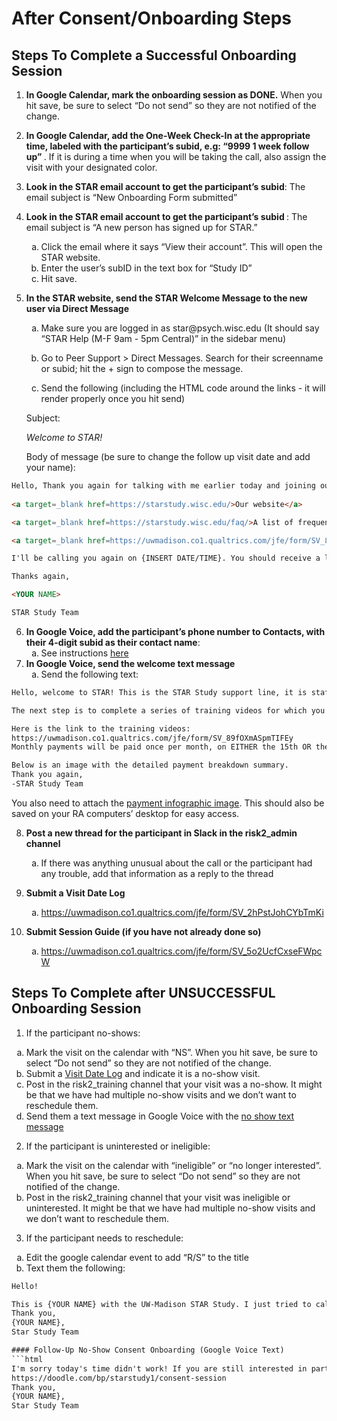 # After Consent/Onboarding Steps {#sec-after_onboarding_steps}

## Steps To Complete a Successful Onboarding Session

1. **In Google Calendar, mark the onboarding session as DONE.** When you hit save, be sure to select "Do not send" so they are not notified of the change.

2.  **In Google Calendar, add the One-Week Check-In at the appropriate time, labeled with the participant's subid, e.g: "9999 1 week follow up" **. If it is during a time when you will be taking the call, also assign the visit with your designated color.

3.  **Look in the STAR email account to get the participant's subid**: The email subject is "New Onboarding Form submitted"

4.  **Look in the STAR email account to get the participant's subid **: The email subject is "A new person has signed up for STAR." 
    a. Click the email where it says "View their account". This will open the STAR website.
    b. Enter the user's subID in the text box for "Study ID"
    c. Hit save.

5.  **In the STAR website, send the STAR Welcome Message to the new user via Direct Message**
    
    a. Make sure you are logged in as star@psych.wisc.edu (It should say "STAR Help (M-F 9am - 5pm Central)" in the sidebar menu)
    
    b. Go to Peer Support > Direct Messages. Search for their screenname or subid; hit the + sign to compose the message.

    b. Send the following (including the HTML code around the links - it will render properly once you hit send)
    
    Subject: 
    
    *Welcome to STAR!*
    
    Body of message (be sure to change the follow up visit date and add your name):

```html
Hello, Thank you again for talking with me earlier today and joining our study. Here are some links that might be helpful as you get started.
    
<a target=_blank href=https://starstudy.wisc.edu/>Our website</a>

<a target=_blank href=https://starstudy.wisc.edu/faq/>A list of frequently asked questions about the payment, the app, and the study</a>

<a target=_blank href=https://uwmadison.co1.qualtrics.com/jfe/form/SV_89fOXmASpmTIFEy>The STAR training video survey (this is the same link I texted you)</a>

I'll be calling you again on {INSERT DATE/TIME}. You should receive a letter in the mail from us with your payment card and instructions on how to get paid. You can reply to this message or call (608) 571-3810 if you have any questions before our call.

Thanks again,

<YOUR NAME>

STAR Study Team
```

6.  **In Google Voice, add the participant's phone number to Contacts, with their 4-digit subid as their contact name**:
    a. See instructions [here](google_voice.qmd){target="_blank"}
    
7. **In Google Voice, send the welcome text message**
    a. Send the following text:

```html
Hello, welcome to STAR! This is the STAR Study support line, it is staffed Mon-Fri 9am to 5pm Central (Chicago) time. You can save this number in your contacts as STAR Study Support and direct any questions about the study or participation to this line.

The next step is to complete a series of training videos for which you will be paid $20 at your one-week followup visit. They will take about 35 minutes to complete and you can do this any time in the next week.

Here is the link to the training videos:
https://uwmadison.co1.qualtrics.com/jfe/form/SV_89fOXmASpmTIFEy
Monthly payments will be paid once per month, on EITHER the 15th OR the 30th, depending on your enrollment date. If the payment date falls on a weekend or bank holiday, it will be paid the following Monday/following business day. Payments will be deposited by 5 PM CST on the day of payment.

Below is an image with the detailed payment breakdown summary.
Thank you again,
-STAR Study Team
```    


You also need to attach the [payment infographic image](images\monthly_payment_detail_infographic.png){target="_blank"}. This should also be saved on your RA computers' desktop for easy access. 

8. **Post a new thread for the participant in Slack in the risk2_admin channel**    
    a. If there was anything unusual about the call or the participant had any trouble, add that information as a reply to the thread

9.  **Submit a Visit Date Log**

    a.  <https://uwmadison.co1.qualtrics.com/jfe/form/SV_2hPstJohCYbTmKi>{target="_blank"}
    
10. **Submit Session Guide (if you have not already done so)**

    a.  <https://uwmadison.co1.qualtrics.com/jfe/form/SV_5o2UcfCxseFWpcW>{target="_blank"}


## Steps To Complete after UNSUCCESSFUL Onboarding Session

1. If the participant no-shows:
  a. Mark the visit on the calendar with "NS". When you hit save, be sure to select "Do not send" so they are not notified of the change.
  b. Submit a [Visit Date Log](https://uwmadison.co1.qualtrics.com/jfe/form/SV_2hPstJohCYbTmKi){target="_blank"} and indicate it is a no-show visit.
  c. Post in the risk2_training channel that your visit was a no-show. It might be that we have had multiple no-show visits and we don't want to reschedule them.
  d. Send them a text message in Google Voice with the [no show text message](no_show_texts.qmd){target="_blank"}
  
2. If the participant is uninterested or ineligible:
  a. Mark the visit on the calendar with "ineligible" or "no longer interested". When you hit save, be sure to select "Do not send" so they are not notified of the change.
  b. Post in the risk2_training channel that your visit was ineligible or uninterested. It might be that we have had multiple no-show visits and we don't want to reschedule them.
  
3. If the participant needs to reschedule:
  a. Edit the google calendar event to add "R/S" to the title
  b. Text them the following:
  
  ```html
Hello!  

This is {YOUR NAME} with the UW-Madison STAR Study. I just tried to call for your scheduled consent and onboarding session, but I'm afraid I was unable to reach you. Is now still a good time? The call should take about 30 minutes, and you will receive $20 if you choose to participate.
Thank you,
{YOUR NAME},
Star Study Team

#### Follow-Up No-Show Consent Onboarding (Google Voice Text)
```html
I'm sorry today's time didn't work! If you are still interested in participating in the STAR Study, please select a new date and time to complete this phone session at
https://doodle.com/bp/starstudy1/consent-session  
Thank you,
{YOUR NAME},
Star Study Team
```

